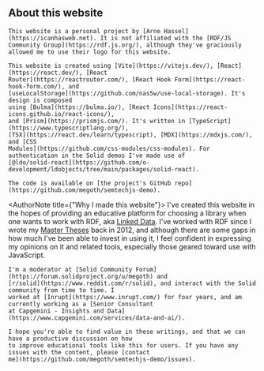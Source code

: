 
<Content id="about">
    <h2 className="subtitle is-3">About this website</h2>

    This website is a personal project by [Arne Hassel](https://icanhasweb.net). It is not affiliated with the [RDF/JS
    Community Group](https://rdf.js.org/), although they've graciously allowed me to use their logo for this website.

    This website is created using [Vite](https://vitejs.dev/), [React](https://react.dev/), [React
    Router](https://reactrouter.com/), [React Hook Form](https://react-hook-form.com/), and
    [useLocalStorage](https://github.com/nas5w/use-local-storage). It's design is composed
    using [Bulma](https://bulma.io/), [React Icons](https://react-icons.github.io/react-icons/),
    and [Prism](https://prismjs.com/). It's written in [TypeScript](https://www.typescriptlang.org/),
    [TSX](https://react.dev/learn/typescript), [MDX](https://mdxjs.com/), and [CSS
    Modules](https://github.com/css-modules/css-modules). For authentication in the Solid demos I've made use of
    [@ldo/solid-react](https://github.com/o-development/ldobjects/tree/main/packages/solid-react).

    The code is available on [the project's GitHub repo](https://github.com/megoth/semtechjs-demo).
</Content>

<AuthorNote title={"Why I made this website"}>
    I've created this website in the hopes of providing an educative platform for choosing a library when one
    wants to work with RDF, aka [Linked Data](https://en.wikipedia.org/wiki/Linked_data). I've worked with RDF since I
    wrote my [Master Theses](https://graphitethesis.icanhasweb.net/) back in 2012, and although there are some
    gaps in how much I've been able to invest in using it, I feel confident in expressing my opinions on it and related
    tools, especially those geared toward use with JavaScript.

    I'm a moderator at [Solid Community Forum](https://forum.solidproject.org/u/megoth) and
    [r/solid](https://www.reddit.com/r/solid), and interact with the Solid community from time to time. I
    worked at [Inrupt](https://www.inrupt.com/) for four years, and am currently working as a [Senior Consultant
    at Capgemini - Insights and Data](https://www.capgemini.com/services/data-and-ai/).

    I hope you're able to find value in these writings, and that we can have a productive discussion on how
    to improve educational tools like this for users. If you have any issues with the content, please [contact
    me](https://github.com/megoth/semtechjs-demo/issues).
</AuthorNote>